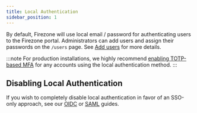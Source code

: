```yaml
---
title: Local Authentication
sidebar_position: 1
---
```


By default, Firezone will use local email / password for authenticating users to
the Firezone portal. Administrators can add users and assign their passwords on
the `/users` page. See [Add users](../user-guides/add-users) for more details.

:::note
For production installations, we highly recommend [enabling TOTP-based MFA](multi-factor)
for any accounts using the local authentication method.
:::

## Disabling Local Authentication

If you wish to completely disable local authentication in favor of an SSO-only
approach, see our [OIDC](oidc) or [SAML](saml) guides.
